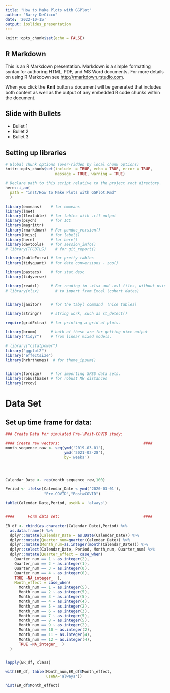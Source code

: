 ```yaml
---
title: "How to Make Plots with GGPlot"
author: "Barry DeCicco"
date: '2022-10-15'
output: ioslides_presentation
---
```


```r
knitr::opts_chunk$set(echo = FALSE)
```

## R Markdown

This is an R Markdown presentation. Markdown is a simple formatting syntax for authoring HTML, PDF, and MS Word documents. For more details on using R Markdown see <http://rmarkdown.rstudio.com>.

When you click the **Knit** button a document will be generated that includes both content as well as the output of any embedded R code chunks within the document.

## Slide with Bullets

- Bullet 1
- Bullet 2
- Bullet 3

## Setting up libraries


```r

# Global chunk options (over-ridden by local chunk options)
knitr::opts_chunk$set(include  = TRUE, echo = TRUE, error = TRUE, 
                      message = TRUE, warning = TRUE)

# Declare path to this script relative to the project root directory.
here::i_am(
  path = "inst/How to Make Plots with GGPlot.Rmd"
  )

```


```r

library(emmeans)    # for emmeans
library(lme4) 
library(flextable)  # for tables with .rtf output
library(psych)      # for ICC
library(magrittr)
library(rmarkdown)  # For pandoc_version()
library(Hmisc)      # for label()
library(here)       # for here()
library(devtools)   # for session_info()
# library(TFCBTLS)    # for git_report()

library(kableExtra) # for pretty tables
library(tidyquant)  # for date conversions - zoo()

library(pastecs)    # for stat.desc
library(tidyverse)

library(readxl)     # For reading in .xlsx and .xsl files, without using Java.
# library(xlsx)       # to import from Excel (cohort dates)


library(janitor)    # for the tabyl command  (nice tables)

library(stringr)    # string work, such as st_detect()

require(gridExtra)  # for printing a grid of plots.

library(broom)      # both of these are for getting nice output
library("tidyr")    # from linear mixed models.

# library("cstatpower")
library("ggplot2")
library("effectsize")
library(hrbrthemes)  # for theme_ipsum()


library(foreign)    # for importing SPSS data sets.
library(robustbase) # for robust MH distances
library(rrcov)

```


# Data Set

## Set up time frame for data:

```r


### Create Data for simulated Pre-\Post-COVID study:

#### Create raw vectors:                                     ####
month_sequence_raw <- seq(ymd('2019-03-01'),
                          ymd('2021-02-28'),
                          by='weeks')




Calendar_Date <- rep(month_sequence_raw,100)

Period <- ifelse(Calendar_Date < ymd('2020-03-01'),
                 "Pre-COVID","Post=COVID")

table(Calendar_Date,Period, useNA = 'always')


####      Form data set:                                     ####

ER_df <- cbind(as.character(Calendar_Date),Period) %>% 
  as.data.frame() %>% 
  dplyr::mutate(Calendar_Date = as.Date(Calendar_Date)) %>% 
  dplyr::mutate(Quarter_num=quarter(Calendar_Date)) %>% 
  dplyr::mutate(Month_num=as.integer(month(Calendar_Date))) %>% 
  dplyr::select(Calendar_Date, Period, Month_num, Quarter_num) %>% 
  dplyr::mutate(Quarter_effect = case_when(
    Quarter_num == 1 ~ as.integer(2),
    Quarter_num == 2 ~ as.integer(1),
    Quarter_num == 3 ~ as.integer(0),
    Quarter_num == 4 ~ as.integer(0),
    TRUE ~NA_integer_  ),
    Month_effect = case_when(
      Month_num == 1 ~ as.integer(5),
      Month_num == 2 ~ as.integer(5),
      Month_num == 3 ~ as.integer(5),
      Month_num == 4 ~ as.integer(4),
      Month_num == 5 ~ as.integer(2),
      Month_num == 6 ~ as.integer(3),
      Month_num == 7 ~ as.integer(5),
      Month_num == 8 ~ as.integer(5),
      Month_num == 9 ~ as.integer(2),
      Month_num == 10 ~ as.integer(2),
      Month_num == 11 ~ as.integer(4),
      Month_num == 12 ~ as.integer(4),
      TRUE ~NA_integer_  )
  )


lapply(ER_df, class)

with(ER_df, table(Month_num,ER_df$Month_effect, 
                  useNA='always'))

hist(ER_df$Month_effect)


```

